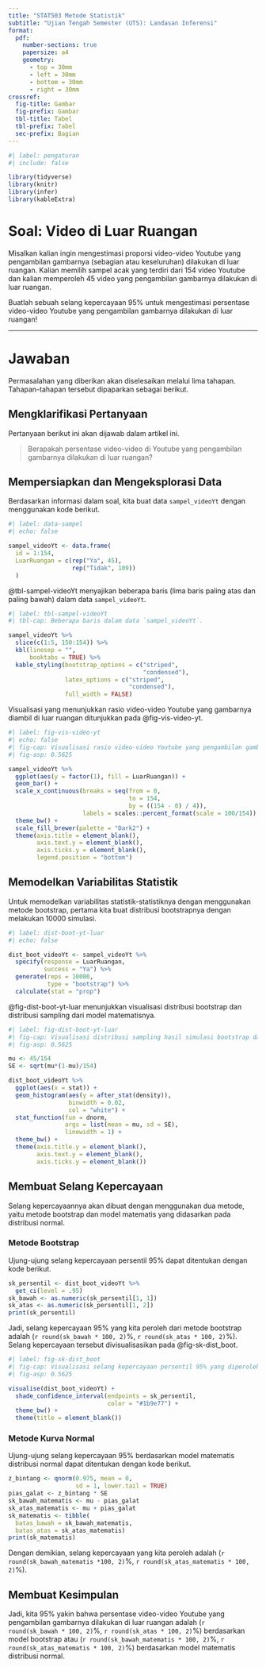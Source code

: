 ```yaml
---
title: "STAT503 Metode Statistik"
subtitle: "Ujian Tengah Semester (UTS): Landasan Inferensi"
format:
  pdf:
    number-sections: true
    papersize: a4
    geometry: 
      - top = 30mm
      - left = 30mm
      - bottom = 30mm
      - right = 30mm
crossref: 
  fig-title: Gambar
  fig-prefix: Gambar
  tbl-title: Tabel
  tbl-prefix: Tabel
  sec-prefix: Bagian
---
```


```r
#| label: pengaturan
#| include: false

library(tidyverse)
library(knitr)
library(infer)
library(kableExtra)
```

# Soal: Video di Luar Ruangan

Misalkan kalian ingin mengestimasi proporsi video-video Youtube yang pengambilan gambarnya (sebagian atau keseluruhan) dilakukan di luar ruangan. Kalian memilih sampel acak yang terdiri dari 154 video Youtube dan kalian memperoleh 45 video yang pengambilan gambarnya dilakukan di luar ruangan.

Buatlah sebuah selang kepercayaan 95% untuk mengestimasi persentase video-video Youtube yang pengambilan gambarnya dilakukan di luar ruangan!

------------------------------------------------------------------------

# Jawaban

Permasalahan yang diberikan akan diselesaikan melalui lima tahapan. Tahapan-tahapan tersebut dipaparkan sebagai berikut.

## Mengklarifikasi Pertanyaan

Pertanyaan berikut ini akan dijawab dalam artikel ini.

> Berapakah persentase video-video di Youtube yang pengambilan gambarnya dilakukan di luar ruangan?

## Mempersiapkan dan Mengeksplorasi Data

Berdasarkan informasi dalam soal, kita buat data `sampel_videoYt` dengan menggunakan kode berikut.

```r
#| label: data-sampel
#| echo: false

sampel_videoYt <- data.frame(
  id = 1:154,
  LuarRuangan = c(rep("Ya", 45),
                  rep("Tidak", 109))
  )
```

@tbl-sampel-videoYt menyajikan beberapa baris (lima baris paling atas dan paling bawah) dalam data `sampel_videoYt`.

```r
#| label: tbl-sampel-videoYt
#| tbl-cap: Beberapa baris dalam data `sampel_videoYt`.

sampel_videoYt %>% 
  slice(c(1:5, 150:154)) %>% 
  kbl(linesep = "",
      booktabs = TRUE) %>% 
  kable_styling(bootstrap_options = c("striped",
                                      "condensed"),
                latex_options = c("striped",
                                  "condensed"),
                full_width = FALSE)
```

Visualisasi yang menunjukkan rasio video-video Youtube yang gambarnya diambil di luar ruangan ditunjukkan pada @fig-vis-video-yt.

```r
#| label: fig-vis-video-yt
#| echo: false
#| fig-cap: Visualisasi rasio video-video Youtube yang pengambilan gambarnya di luar ruangan atau tidak.
#| fig-asp: 0.5625

sampel_videoYt %>%
  ggplot(aes(y = factor(1), fill = LuarRuangan)) +
  geom_bar() +
  scale_x_continuous(breaks = seq(from = 0,
                                  to = 154,
                                  by = ((154 - 0) / 4)),
                     labels = scales::percent_format(scale = 100/154)) +
  theme_bw() +
  scale_fill_brewer(palette = "Dark2") +
  theme(axis.title = element_blank(),
        axis.text.y = element_blank(),
        axis.ticks.y = element_blank(),
        legend.position = "bottom")

```

## Memodelkan Variabilitas Statistik

Untuk memodelkan variabilitas statistik-statistiknya dengan menggunakan metode bootstrap, pertama kita buat distribusi bootstrapnya dengan melakukan 10000 simulasi.

```r
#| label: dist-boot-yt-luar
#| echo: false

dist_boot_videoYt <- sampel_videoYt %>%
  specify(response = LuarRuangan,
          success = "Ya") %>%
  generate(reps = 10000,
           type = "bootstrap") %>%
  calculate(stat = "prop")

```

@fig-dist-boot-yt-luar menunjukkan visualisasi distribusi bootstrap dan distribusi sampling dari model matematisnya.

```r
#| label: fig-dist-boot-yt-luar
#| fig-cap: Visualisasi distribusi sampling hasil simulasi bootstrap dan model matematis kurva normal
#| fig-asp: 0.5625

mu <- 45/154
SE <- sqrt(mu*(1-mu)/154)

dist_boot_videoYt %>%
  ggplot(aes(x = stat)) +
  geom_histogram(aes(y = after_stat(density)),
                 binwidth = 0.02,
                 col = "white") +
  stat_function(fun = dnorm,
                args = list(mean = mu, sd = SE),
                linewidth = 1) +
  theme_bw() +
  theme(axis.title.y = element_blank(),
        axis.text.y = element_blank(),
        axis.ticks.y = element_blank())

```

## Membuat Selang Kepercayaan

Selang kepercayaannya akan dibuat dengan menggunakan dua metode, yaitu metode bootstrap dan model matematis yang didasarkan pada distribusi normal.

### Metode Bootstrap

Ujung-ujung selang kepercayaan persentil 95% dapat ditentukan dengan kode berikut.

```r
sk_persentil <- dist_boot_videoYt %>% 
  get_ci(level = .95)
sk_bawah <- as.numeric(sk_persentil[1, 1])
sk_atas <- as.numeric(sk_persentil[1, 2])
print(sk_persentil)
```

Jadi, selang kepercayaan 95% yang kita peroleh dari metode bootstrap adalah (`r round(sk_bawah * 100, 2)`%, `r round(sk_atas * 100, 2)`%). Selang kepercayaan tersebut divisualisasikan pada @fig-sk-dist_boot.

```r
#| label: fig-sk-dist_boot
#| fig-cap: Visualisasi selang kepercayaan persentil 95% yang diperoleh dari metode bootstrap.
#| fig-asp: 0.5625

visualise(dist_boot_videoYt) +
  shade_confidence_interval(endpoints = sk_persentil,
                            color = "#1b9e77") +
  theme_bw() +
  theme(title = element_blank())
```

### Metode Kurva Normal

Ujung-ujung selang kepercayaan 95% berdasarkan model matematis distribusi normal dapat ditentukan dengan kode berikut.

```r
z_bintang <- qnorm(0.975, mean = 0,
                   sd = 1, lower.tail = TRUE)
pias_galat <- z_bintang * SE
sk_bawah_matematis <- mu - pias_galat
sk_atas_matematis <- mu + pias_galat
sk_matematis <- tibble(
  batas_bawah = sk_bawah_matematis,
  batas_atas = sk_atas_matematis)
print(sk_matematis)
```

Dengan demikian, selang kepercayaan yang kita peroleh adalah (`r round(sk_bawah_matematis *100, 2)`%, `r round(sk_atas_matematis * 100, 2)`%).

## Membuat Kesimpulan

Jadi, kita 95% yakin bahwa persentase video-video Youtube yang pengambilan gambarnya dilakukan di luar ruangan adalah (`r round(sk_bawah * 100, 2)`%, `r round(sk_atas * 100, 2)`%) berdasarkan model bootstrap atau (`r round(sk_bawah_matematis * 100, 2)`%, `r round(sk_atas_matematis * 100, 2)`%) berdasarkan model matematis distribusi normal.
